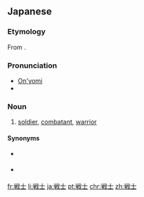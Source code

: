 ==Japanese==
{{ja-kanjitab|せん|し|yomi=on}}

===Etymology===
From {{etyl|zhx|ja|sort=せんし}} {{term|sc=Hani|戰士}}.

===Pronunciation===
* [[音読み|On'yomi]]
* {{IPA|lang=ja|[sẽ̞ɴɕi]}}

===Noun===
{{ja-noun|せんし|kyu=戰士}}

# [[soldier]], [[combatant]], [[warrior]]

====Synonyms====
* {{sense|soldier}} {{l|ja|軍人|tr=[[ぐんじん]], ''[[gunjin]]''}}
* {{sense|combatant}} {{l|ja|戦闘員|tr=[[せんとういん]], ''[[sentōin]]''}}

[[fr:戦士]]
[[li:戦士]]
[[ja:戦士]]
[[pt:戦士]]
[[chr:戦士]]
[[zh:戦士]]